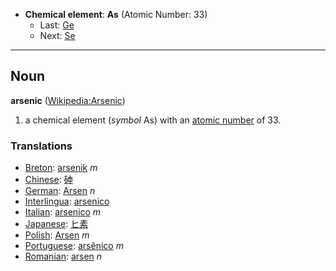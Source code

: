 *'''Chemical element''': '''As''' (Atomic Number: 33)
**Last: [[Germanium|Ge]]
**Next: [[Selenium|Se]]
----
== Noun ==
'''arsenic''' ([[en:Arsenic|Wikipedia:Arsenic]])

# a chemical element (''symbol'' As) with an [[atomic number]] of 33.

===Translations===
*[[Breton]]: [[arsenik]] ''m''
*[[Chinese]]: [[砷]]
*[[German]]: [[Arsen]] ''n''
*[[Interlingua]]: [[arsenico]]
*[[Italian]]: [[arsenico]] ''m''
*[[Japanese]]: [[ヒ素]]
*[[Polish]]: [[Arsen]] ''m''
*[[Portuguese]]: [[arsênico]] ''m''
*[[Romanian]]: [[arsen]] ''n''